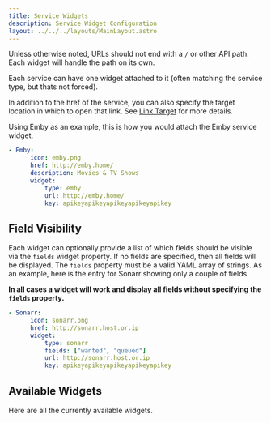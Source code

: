 ```yaml
---
title: Service Widgets
description: Service Widget Configuration
layout: ../../../layouts/MainLayout.astro
---
```



Unless otherwise noted, URLs should not end with a `/` or other API path. Each widget will handle the path on its own.

Each service can have one widget attached to it (often matching the service type, but thats not forced).

In addition to the href of the service, you can also specify the target location in which to open that link.  See [Link Target](/en/configs/settings/#link-target) for more details.

Using Emby as an example, this is how you would attach the Emby service widget.

```yaml
- Emby:
      icon: emby.png
      href: http://emby.home/
      description: Movies & TV Shows
      widget:
          type: emby
          url: http://emby.home/
          key: apikeyapikeyapikeyapikeyapikey
```

## Field Visibility

Each widget can optionally provide a list of which fields should be visible via the `fields` widget property. If no fields are specified, then all fields will be displayed. The `fields` property must be a valid YAML array of strings. As an example, here is the entry for Sonarr showing only a couple of fields.

**In all cases a widget will work and display all fields without specifying the `fields` property.**

```yaml
- Sonarr:
      icon: sonarr.png
      href: http://sonarr.host.or.ip
      widget:
          type: sonarr
          fields: ["wanted", "queued"]
          url: http://sonarr.host.or.ip
          key: apikeyapikeyapikeyapikeyapikey
```

## Available Widgets

Here are all the currently available widgets.

<InlineNav section="Service Widgets" />
